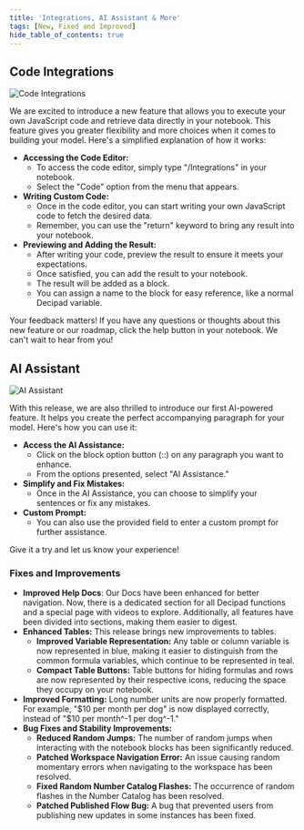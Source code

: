 ```yaml
---
title: 'Integrations, AI Assistant & More'
tags: [New, Fixed and Improved]
hide_table_of_contents: true
---
```



## Code Integrations

<ReleasePost>

![Code Integrations](./img/integrations.png)

</ReleasePost>

We are excited to introduce a new feature that allows you to execute your own JavaScript code and retrieve data directly in your notebook. This feature gives you greater flexibility and more choices when it comes to building your model. Here's a simplified explanation of how it works:

- **Accessing the Code Editor:**
  - To access the code editor, simply type "/Integrations" in your notebook.
  - Select the "Code" option from the menu that appears.
- **Writing Custom Code:**
  - Once in the code editor, you can start writing your own JavaScript code to fetch the desired data.
  - Remember, you can use the "return" keyword to bring any result into your notebook.
- **Previewing and Adding the Result:**
  - After writing your code, preview the result to ensure it meets your expectations.
  - Once satisfied, you can add the result to your notebook.
  - The result will be added as a block.
  - You can assign a name to the block for easy reference, like a normal Decipad variable.

Your feedback matters! If you have any questions or thoughts about this new feature or our roadmap, click the help button in your notebook. We can't wait to hear from you!

## AI Assistant

<ReleasePost>

![AI Assistant](./img/ai.png)

</ReleasePost>

With this release, we are also thrilled to introduce our first AI-powered feature. It helps you create the perfect accompanying paragraph for your model. Here's how you can use it:

- **Access the AI Assistance:**
  - Click on the block option button (::) on any paragraph you want to enhance.
  - From the options presented, select "AI Assistance."
- **Simplify and Fix Mistakes:**
  - Once in the AI Assistance, you can choose to simplify your sentences or fix any mistakes.
- **Custom Prompt:**
  - You can also use the provided field to enter a custom prompt for further assistance.

Give it a try and let us know your experience!

### <FancyTitle icon={Hammer}>Fixes and Improvements</FancyTitle>

- **Improved Help Docs**: Our Docs have been enhanced for better navigation. Now, there is a dedicated section for all Decipad functions and a special page with videos to explore. Additionally, all features have been divided into sections, making them easier to digest.
- **Enhanced Tables:** This release brings new improvements to tables.
  - **Improved Variable Representation:** Any table or column variable is now represented in blue, making it easier to distinguish from the common formula variables, which continue to be represented in teal.
  - **Compact Table Buttons:** Table buttons for hiding formulas and rows are now represented by their respective icons, reducing the space they occupy on your notebook.
- **Improved Formatting:** Long number units are now properly formatted. For example, "$10 per month per dog" is now displayed correctly, instead of "$10 per month^-1 per dog^-1."
- **Bug Fixes and Stability Improvements:**
  - **Reduced Random Jumps:** The number of random jumps when interacting with the notebook blocks has been significantly reduced.
  - **Patched Workspace Navigation Error:** An issue causing random momentary errors when navigating to the workspace has been resolved.
  - **Fixed Random Number Catalog Flashes:** The occurrence of random flashes in the Number Catalog has been resolved.
  - **Patched Published Flow Bug:** A bug that prevented users from publishing new updates in some instances has been fixed.
